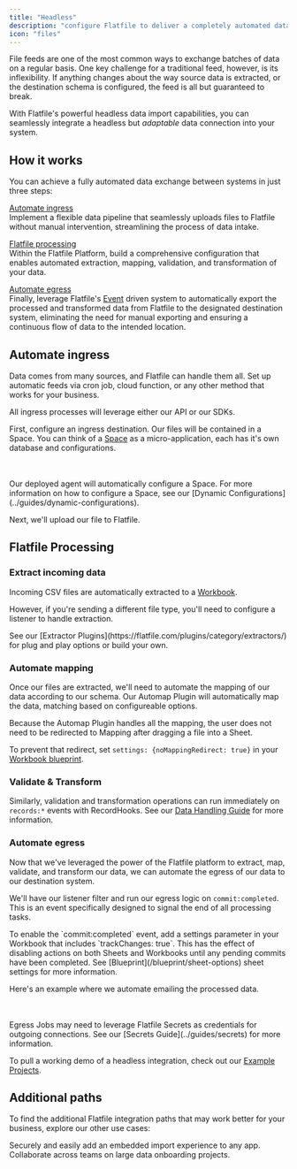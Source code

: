 ```yaml
---
title: "Headless"
description: "configure Flatfile to deliver a completely automated data import experience."
icon: "files"
---
```


File feeds are one of the most common ways to exchange batches of data on a regular basis.
One key challenge for a traditional feed, however, is its inflexibility.
If anything changes about the way source data is extracted, or the destination schema is configured, the feed is all but guaranteed to break.

With Flatfile's powerful headless data import capabilities, you can seamlessly integrate a headless but _adaptable_ data connection into your system.

## How it works

You can achieve a fully automated data exchange between systems in just three steps:

[Automate ingress](#automate-ingress) \
Implement a flexible data pipeline that seamlessly uploads files to Flatfile without manual intervention, streamlining the process of data intake.

[Flatfile processing](#flatfile-processing) \
Within the Flatfile Platform, build a comprehensive configuration that enables automated extraction, mapping, validation, and transformation of your data.

[Automate egress](#automate-egress) \
Finally, leverage Flatfile's [Event](../orchestration/events) driven system to automatically export the processed and transformed data from Flatfile to the designated destination system, eliminating the need for manual exporting and ensuring a continuous flow of data to the intended location.

## Automate ingress

Data comes from many sources, and Flatfile can handle them all. Set up automatic feeds via cron job, cloud function, or any other method that works for your business.

All ingress processes will leverage either our API or our SDKs.

First, configure an ingress destination. Our files will be contained in a Space. You can think of a <Tooltip tip="A micro-application...">[Space](../developer-tools/spaces)</Tooltip> as a micro-application, each has it's own database and configurations.

<Snippet file="guides/automap/block1.mdx" />
<br></br>
<Note>
  Our deployed agent will automatically configure a Space. For more information
  on how to configure a Space, see our [Dynamic
  Configurations](../guides/dynamic-configurations).
</Note>

Next, we'll upload our file to Flatfile.

<Snippet file="guides/automap/block2.mdx" />

## Flatfile Processing

### Extract incoming data

Incoming CSV files are automatically extracted to a <Tooltip tip="A collection of data...">[Workbook](../apps/workbooks)</Tooltip>.

However, if you're sending a different file type, you'll need to configure a listener to handle extraction.

<Note>
  See our [Extractor Plugins](https://flatfile.com/plugins/category/extractors/) for plug and play
  options or build your own.
</Note>

### Automate mapping

Once our files are extracted, we'll need to automate the mapping of our data according to our schema. Our Automap Plugin will automatically map the data, matching based on configureable options.

<Note>
Because the Automap Plugin handles all the mapping, the user does not need to be redirected to Mapping after dragging a file into a Sheet. 

To prevent that redirect, set `settings: {noMappingRedirect: true}` in your [Workbook blueprint](../apps/workbooks#settings-object).
</Note>

### Validate & Transform

Similarly, validation and transformation operations can run immediately on `records:*` events with RecordHooks. See our [Data Handling Guide](../guides/handling-data) for more information.

### Automate egress

Now that we've leveraged the power of the Flatfile platform to extract, map, validate, and transform our data, we can automate the egress of our data to our destination system.

We'll have our listener filter and run our egress logic on `commit:completed`. This is an event specifically designed to signal the end of all processing tasks.

<Note>
  To enable the `commit:completed` event, add a settings parameter in your Workbook
  that includes `trackChanges: true`. This has the effect of disabling actions
  on both Sheets and Workbooks until any pending commits have been completed.
  See [Blueprint](/blueprint/sheet-options) sheet settings for more information.
</Note>

Here's an example where we automate emailing the processed data.

<Snippet file="guides/automap/block3.mdx" />
<br></br>
<Note>
  Egress Jobs may need to leverage Flatfile Secrets as credentials for outgoing
  connections. See our [Secrets Guide](../guides/secrets) for more information.
</Note>

To pull a working demo of a headless integration, check out our [Example Projects](../starter-projects).

## Additional paths

To find the additional Flatfile integration paths that may work better for your business, explore our other use cases:

<CardGroup cols={2}>
  <Card
    title="Embed in your app"
    icon="person-to-portal"
    href="../apps/embedding"
  >
    Securely and easily add an embedded import experience to any app.
  </Card>
  <Card
    title="Run onboarding projects"
    icon="arrow-progress"
    href="../apps/projects"
  >
    Collaborate across teams on large data onboarding projects.
  </Card>
</CardGroup>
